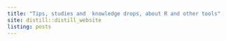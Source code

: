 ```yaml
---
title: "Tips, studies and  knowledge drops, about R and other tools"
site: distill::distill_website
listing: posts
---
```

